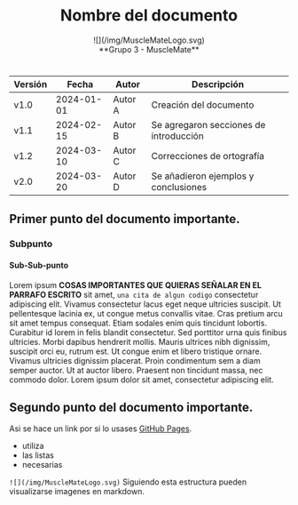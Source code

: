 #

<center><h1>Nombre del documento</h1></center>


<center>![](/img/MuscleMateLogo.svg)</center>


<center>**Grupo 3 - MuscleMate**</center>



#
#
#
#
#
#



| Versión | Fecha       | Autor      | Descripción                            |
|---------|-------------|------------|----------------------------------------|
| v1.0    | 2024-01-01  | Autor A    | Creación del documento                 |
| v1.1    | 2024-02-15  | Autor B    | Se agregaron secciones de introducción |
| v1.2    | 2024-03-10  | Autor C    | Correcciones de ortografía             |
| v2.0    | 2024-03-20  | Autor D    | Se añadieron ejemplos y conclusiones   |


## Primer punto del documento importante.

### Subpunto

#### Sub-Sub-punto

Lorem ipsum **COSAS IMPORTANTES QUE QUIERAS SEÑALAR EN EL PARRAFO ESCRITO** sit amet, `una cita de algun codigo` consectetur adipiscing elit. Vivamus consectetur lacus eget neque ultricies suscipit. Ut pellentesque lacinia ex, ut congue metus convallis vitae. Cras pretium arcu sit amet tempus consequat. Etiam sodales enim quis tincidunt lobortis. Curabitur id lorem in felis blandit consectetur. Sed porttitor urna quis finibus ultricies. Morbi dapibus hendrerit mollis. Mauris ultrices nibh dignissim, suscipit orci eu, rutrum est. Ut congue enim et libero tristique ornare. Vivamus ultricies dignissim placerat. Proin condimentum sem a diam semper auctor. Ut at auctor libero. Praesent non tincidunt massa, nec commodo dolor. Lorem ipsum dolor sit amet, consectetur adipiscing elit.

## Segundo punto del documento importante.

Asi se hace un link por si lo usases [GitHub Pages](https://pages.github.com/).

- utiliza 
- las listas 
- necesarias


`![](/img/MuscleMateLogo.svg)` Siguiendo esta estructura pueden visualizarse imagenes en markdown.